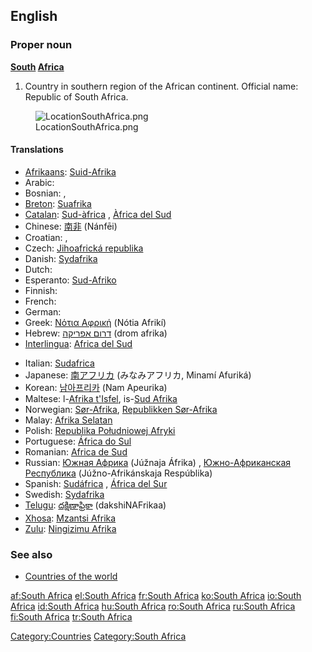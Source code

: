{{wikipedia}}
==English==

===Proper noun===
'''[[South]] [[Africa]]'''

# Country in southern region of the African continent. Official name: Republic of South Africa.
[[Image:LocationSouthAfrica.png]]

====Translations====
{{top}}
*[[Afrikaans]]: [[Suid-Afrika]]
*Arabic: {{ARchar|[[جنوب افريقيا]]}} {{unicode|(janúb ’afríqiya)}} {{f}}
*Bosnian: {{t-|bs|Južnoafrička Republika|f}}, {{t-|bs|Južna Afrika|f}}
*[[Breton]]: [[Suafrika]]
*[[Catalan]]: [[Sud-àfrica]] {{f}}, [[Àfrica del Sud]] {{f}}
*Chinese: [[南非]] (Nánfēi)
*Croatian: {{t-|hr|Južnoafrička Republika|f}}, {{t-|hr|Južna Afrika|f}}
*Czech: [[Jihoafrická republika#Czech|Jihoafrická republika]] {{f}}
*Danish: [[Sydafrika]]
* Dutch: {{t+|nl|Zuid-Afrika}}
*Esperanto: [[Sud-Afriko]]
* Finnish: {{t+|fi|Etelä-Afrikka}}
* French: {{t+|fr|Afrique du Sud|f}}
* German: {{t+|de|Südafrika|n}}
*Greek: [[Νότια Αφρική]] (Nótia Afrikí) {{f}}
*Hebrew: [[דרום אפריקה]] (drom afrika)
*[[Interlingua]]: [[Africa del Sud]]
{{mid}}
*Italian: [[Sudafrica]] {{m}}
*Japanese: [[南アフリカ]] (みなみアフリカ, Minamí Afuriká)
*Korean: [[남아프리카]] (Nam Apeurika)
*Maltese: l-[[Afrika t'Isfel]], is-[[Sud Afrika]]
*Norwegian: [[Sør-Afrika]], [[Republikken Sør-Afrika]]
*Malay: [[Afrika Selatan]]
*Polish: [[Republika Południowej Afryki]] {{f}}
*Portuguese: [[África do Sul]] {{f}}
*Romanian: [[Africa de Sud]] {{f}}
*Russian: [[Южная Африка]] (Júžnaja Áfrika) {{f}}, [[Южно-Африканская Республика]] (Júžno-Afrikánskaja Respúblika) {{f}}
*Spanish: [[Sudáfrica]] {{f}}, [[África del Sur]] {{f}}
*Swedish: [[Sydafrika]]
*[[Telugu]]: [[దక్షిణాఫ్రికా]] (dakshiNAFrikaa)
*[[Xhosa]]: [[Mzantsi Afrika]]
*[[Zulu]]: [[Ningizimu Afrika]]
{{bottom}}

===See also===
*[[Countries of the world]]

[[Category:Countries]]
[[Category:South Africa]]

[[af:South Africa]]
[[el:South Africa]]
[[fr:South Africa]]
[[ko:South Africa]]
[[io:South Africa]]
[[id:South Africa]]
[[hu:South Africa]]
[[ro:South Africa]]
[[ru:South Africa]]
[[fi:South Africa]]
[[tr:South Africa]]